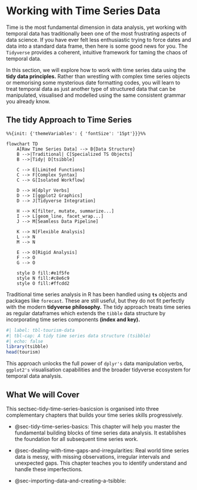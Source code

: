# Working with Time Series Data

Time is the most fundamental dimension in data analysis, yet working with temporal data has traditionally been one of the most frustrating aspects of data science. If you have ever felt less enthusiastic trying to force dates and data into a standard data frame, then here is some good news for you. The `Tidyverse` provides a coherent, intuitive framework for taming the chaos of temporal data.

In this section, we will explore how to work with time series data using the **tidy data principles.** Rather than wrestling with complex time series objects or memorising some mysterious date formatting codes, you will learn to treat temporal data as just another type of structured data that can be manipulated, visualised and modelled using the same consistent grammar you already know.

## The tidy Approach to Time Series

```mermaid
%%{init: {'themeVariables': { 'fontSize': '15pt'}}}%%

flowchart TD
    A[Raw Time Series Data] --> B{Data Structure}
    B -->|Traditional| C[Specialized TS Objects]
    B -->|Tidy| D[tsibble]
    
    C --> E[Limited Functions]
    C --> F[Complex Syntax]
    C --> G[Isolated Workflow]
    
    D --> H[dplyr Verbs]
    D --> I[ggplot2 Graphics]
    D --> J[Tidyverse Integration]
    
    H --> K[filter, mutate, summarize...]
    I --> L[geom_line, facet_wrap...]
    J --> M[Seamless Data Pipeline]
    
    K --> N[Flexible Analysis]
    L --> N
    M --> N
    
    E --> O[Rigid Analysis]
    F --> O
    G --> O
    
    style D fill:#e1f5fe
    style N fill:#c8e6c9
    style O fill:#ffcdd2
```

Traditional time series analysis in R has been handled using **`ts`** objects and packages like `forecast`. These are still useful, but they do not fit perfectly with the modern **tidyverse philosophy.** The tidy approach treats time series as regular dataframes which extends the `tibble` data structure by incorporating time series components **(index and key).**

```r
#| label: tbl-tourism-data
#| tbl-cap: A tidy time series data structure (tsibble)
#| echo: false
library(tsibble)
head(tourism)
```

This approach unlocks the full power of `dplyr's` data manipulation verbs, `ggplot2's` visualisation capabilities and the broader tidyverse ecosystem for temporal data analysis.

## What We will Cover

This sectsec-tidy-time-series-basicsion is organised into three complementary chapters that builds your time series skills progressively.

-   @sec-tidy-time-series-basics: This chapter will help you master the fundamental building blocks of time series data analysis. It establishes the foundation for all subsequent time series work.

-   @sec-dealing-with-time-gaps-and-irregularities: Real world time series data is messy, with missing observations, irregular intervals and unexpected gaps. This chapter teaches you to identify understand and handle these imperfections.

-   @sec-importing-data-and-creating-a-tsibble:
